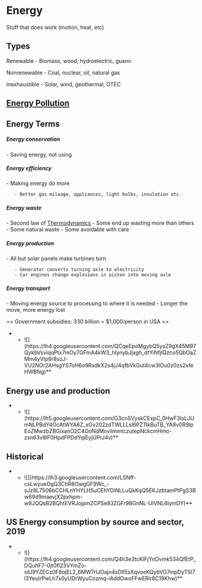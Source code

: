 = Energy =

Stuff that does work (motion, heat, etc)

== Types ==
Renewable
- Biomass, wood, hydroelectric, guano

Nonrenewable
- Coal, nuclear, oil, natural gas

Inexhaustible
- Solar, wind, geothermal, OTEC

== [[Energy Pollution]] ==

== Energy Terms ==
===== Energy conservation =====
- Saving energy, not using

===== Energy efficiency =====
- Making energy do more
	- Better gas mileage, appliances, light bulbs, insulation etc.

===== Energy waste =====
- Second law of [[Thermodynamics]]
- Some end up wasting more than others
- Some natural waste
- Some avoidable with care

===== Energy production =====
- All but solar panels make turbines turn
	- Generator converts turning axle to electricity
	- Car engines change explosions in piston into moving axle

===== Energy transport =====
- Moving energy source to processing to where it is needed
- Longer the move, more energy lost

== Government subsidies: 330 billion = $1,000/person in USA ==

**![](https://lh4.googleusercontent.com/QCqeEpoMgybQ5ysZ9gX45M97QykbVsviqqPtx7mOy7GFmA4kW3_hlynybJjxgh_dtYiNfjlQzco5QbOaZMm4yVlp9r8szJ-VU2NOr2AHsgYS7oH6o9RxdkX2s4jJ4qfbVkGut4cw3lOu0z0zs2xfeHWBNg)**

== Energy use and production ==

**![](https://lh5.googleusercontent.com/G3cnSVyskCExpC_0HwF3IsLJUmNLPBdY4OcAtWYA6Z_xGv202zdTWLLLsl6PZTtkBuTB_YA8v0R9lpEoZMwzbZBGixanO2C4OoNdMnvilmmtczutepNckcmHmo-zsn63v8lF0HpdFPDdYqiEyjUPrJ4v)**

== Historical ==

**![](https://lh3.googleusercontent.com/LSNff-csLwyueOgQ3CtiR8OwgGF9Wc_-sJz8L7506bCCHLnYHYLH5uCEhYDiNLLuQkKqQ5EKJzbtamPtPgS3Bw69d9maevjX2pxhpm-w8JQQsB2BQhtEVRJojpmZCPSe83ZGFr9BGnNL-UIVNL6lymDY)**

== US Energy consumption by source and sector, 2019 ==

**![](https://lh4.googleusercontent.com/Q4h3e3tcKIFjYnDvmk534QfEtP_DQuhF7-0jt0fl23VYmZo-siU9YZECz0F8ojEL2_6MW7rlJOajn4sDII5sXqvoeKQybVG7mpDyTSI7l3YeulrPwLh7x0yUDrWyuCozmq-iAddOwoFFwERir8C19Khw)**
